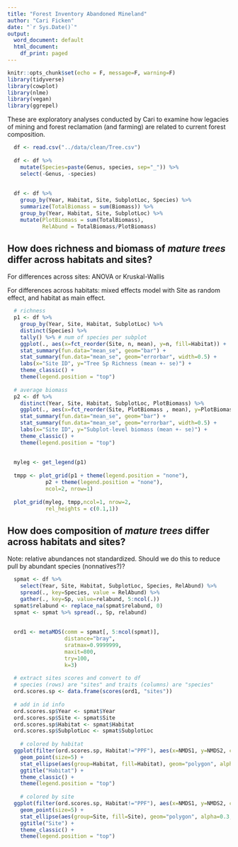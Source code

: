 ```yaml
---
title: "Forest Inventory Abandoned Mineland"
author: "Cari Ficken"
date: "`r Sys.Date()`"
output:
  word_document: default
  html_document:
    df_print: paged
---
```


```r
knitr::opts_chunk$set(echo = F, message=F, warning=F)
library(tidyverse) 
library(cowplot)
library(nlme)
library(vegan)
library(ggrepel)

```


These are exploratory analyses conducted by Cari to examine how legacies of mining and forest reclamation (and farming) are related to current forest composition.

```r
  df <- read.csv("../data/clean/Tree.csv")
  
  df <- df %>% 
    mutate(Species=paste(Genus, species, sep="_")) %>% 
    select(-Genus, -species)
  
  
  df <- df %>% 
    group_by(Year, Habitat, Site, SubplotLoc, Species) %>%
    summarize(TotalBiomass = sum(Biomass)) %>% 
    group_by(Year, Habitat, Site, SubplotLoc) %>%
    mutate(PlotBiomass = sum(TotalBiomass),
           RelAbund = TotalBiomass/PlotBiomass) 
```

## How does richness and biomass of _mature trees_ differ across habitats and sites?

For differences across sites: ANOVA or Kruskal-Wallis 

For differences across habitats: mixed effects model with Site as random effect, and habitat as main effect. 

```r
  # richness
  p1 <- df %>% 
    group_by(Year, Site, Habitat, SubplotLoc) %>% 
    distinct(Species) %>% 
    tally() %>% # num of species per subplot
    ggplot(., aes(x=fct_reorder(Site, n, mean), y=n, fill=Habitat)) +
    stat_summary(fun.data="mean_se", geom="bar") +
    stat_summary(fun.data="mean_se", geom="errorbar", width=0.5) +
    labs(x="Site ID", y="Tree Sp Richness (mean +- se)") +
    theme_classic() +
    theme(legend.position = "top")
  
  # average biomass
  p2 <- df %>% 
    distinct(Year, Site, Habitat, SubplotLoc, PlotBiomass) %>% 
    ggplot(., aes(x=fct_reorder(Site, PlotBiomass , mean), y=PlotBiomass , fill=Habitat)) +
    stat_summary(fun.data="mean_se", geom="bar") +
    stat_summary(fun.data="mean_se", geom="errorbar", width=0.5) +
    labs(x="Site ID", y="Subplot-level biomass (mean +- se)") +
    theme_classic() +
    theme(legend.position = "top")
  
  
  myleg <- get_legend(p1)
  
  tmpp <- plot_grid(p1 + theme(legend.position = "none"),
            p2 + theme(legend.position = "none"), 
            ncol=2, nrow=1)
  
  plot_grid(myleg, tmpp,ncol=1, nrow=2,
            rel_heights = c(0.1,1))

```

## How does composition of _mature trees_ differ across habitats and sites?

Note: relative abundances not standardized. Should we do this to reduce pull by abundant species (nonnatives?)?

```r
  spmat <- df %>% 
    select(Year, Site, Habitat, SubplotLoc, Species, RelAbund) %>% 
    spread(., key=Species, value = RelAbund) %>% 
    gather(., key=Sp, value=relabund, 5:ncol(.)) 
  spmat$relabund <- replace_na(spmat$relabund, 0)
  spmat <- spmat %>% spread(., Sp, relabund)
  
  
  ord1 <- metaMDS(comm = spmat[, 5:ncol(spmat)],
                  distance="bray",
                  sratmax=0.9999999,
                  maxit=800,
                  try=100,
                  k=3)
  
  # extract sites scores and convert to df
  # species (rows) are "sites" and traits (columns) are "species"
  ord.scores.sp <- data.frame(scores(ord1, "sites"))
  
  # add in id info
  ord.scores.sp$Year <- spmat$Year
  ord.scores.sp$Site <- spmat$Site
  ord.scores.sp$Habitat <- spmat$Habitat
  ord.scores.sp$SubplotLoc <- spmat$SubplotLoc
  
    # colored by habitat
  ggplot(filter(ord.scores.sp, Habitat!="PPF"), aes(x=NMDS1, y=NMDS2, color=Habitat)) +
    geom_point(size=5) + 
    stat_ellipse(aes(group=Habitat, fill=Habitat), geom="polygon", alpha=0.3, level=0.9 ) +
    ggtitle("Habitat") +
    theme_classic() +
    theme(legend.position = "top")
  
    # colored by site
  ggplot(filter(ord.scores.sp, Habitat!="PPF"), aes(x=NMDS1, y=NMDS2, color=Site)) +
    geom_point(size=5) + 
    stat_ellipse(aes(group=Site, fill=Site), geom="polygon", alpha=0.3, level=0.9 ) +
    ggtitle("Site") +
    theme_classic() +
    theme(legend.position = "top")
  
```

